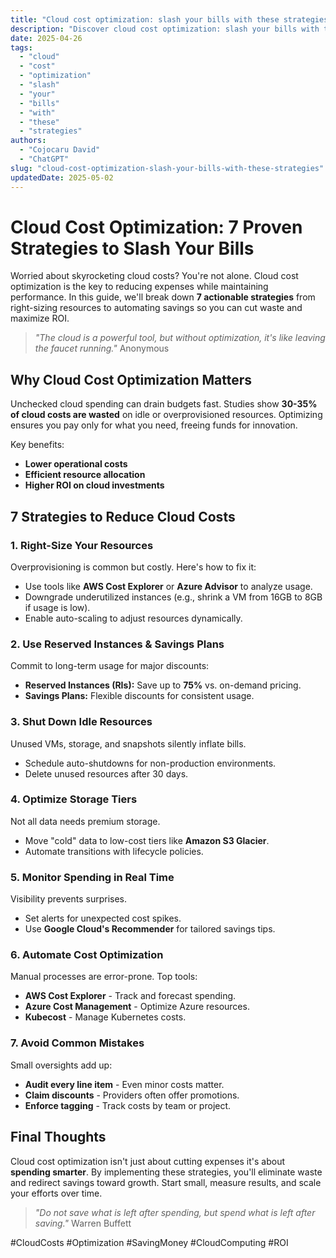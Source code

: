 ```yaml
---
title: "Cloud cost optimization: slash your bills with these strategies"
description: "Discover cloud cost optimization: slash your bills with these strategies with this in-depth guide, providing actionable insights and practical tips to boost your knowledge and results."
date: 2025-04-26
tags:
  - "cloud"
  - "cost"
  - "optimization"
  - "slash"
  - "your"
  - "bills"
  - "with"
  - "these"
  - "strategies"
authors:
  - "Cojocaru David"
  - "ChatGPT"
slug: "cloud-cost-optimization-slash-your-bills-with-these-strategies"
updatedDate: 2025-05-02
---
```


# Cloud Cost Optimization: 7 Proven Strategies to Slash Your Bills  

Worried about skyrocketing cloud costs? You're not alone. Cloud cost optimization is the key to reducing expenses while maintaining performance. In this guide, we'll break down **7 actionable strategies** from right-sizing resources to automating savings so you can cut waste and maximize ROI.  

> *"The cloud is a powerful tool, but without optimization, it's like leaving the faucet running."*   Anonymous  

## Why Cloud Cost Optimization Matters  

Unchecked cloud spending can drain budgets fast. Studies show **30-35% of cloud costs are wasted** on idle or overprovisioned resources. Optimizing ensures you pay only for what you need, freeing funds for innovation.  

Key benefits:  
- **Lower operational costs**  
- **Efficient resource allocation**  
- **Higher ROI on cloud investments**  

## 7 Strategies to Reduce Cloud Costs  

### 1. Right-Size Your Resources  

Overprovisioning is common but costly. Here's how to fix it:  
- Use tools like **AWS Cost Explorer** or **Azure Advisor** to analyze usage.  
- Downgrade underutilized instances (e.g., shrink a VM from 16GB to 8GB if usage is low).  
- Enable auto-scaling to adjust resources dynamically.  

### 2. Use Reserved Instances & Savings Plans  

Commit to long-term usage for major discounts:  
- **Reserved Instances (RIs):** Save up to **75%** vs. on-demand pricing.  
- **Savings Plans:** Flexible discounts for consistent usage.  

### 3. Shut Down Idle Resources  

Unused VMs, storage, and snapshots silently inflate bills.  
- Schedule auto-shutdowns for non-production environments.  
- Delete unused resources after 30 days.  

### 4. Optimize Storage Tiers  

Not all data needs premium storage.  
- Move "cold" data to low-cost tiers like **Amazon S3 Glacier**.  
- Automate transitions with lifecycle policies.  

### 5. Monitor Spending in Real Time  

Visibility prevents surprises.  
- Set alerts for unexpected cost spikes.  
- Use **Google Cloud's Recommender** for tailored savings tips.  

### 6. Automate Cost Optimization  

Manual processes are error-prone. Top tools:  
- **AWS Cost Explorer** - Track and forecast spending.  
- **Azure Cost Management** - Optimize Azure resources.  
- **Kubecost** - Manage Kubernetes costs.  

### 7. Avoid Common Mistakes  

Small oversights add up:  
- **Audit every line item** - Even minor costs matter.  
- **Claim discounts** - Providers often offer promotions.  
- **Enforce tagging** - Track costs by team or project.  

## Final Thoughts  

Cloud cost optimization isn't just about cutting expenses it's about **spending smarter**. By implementing these strategies, you'll eliminate waste and redirect savings toward growth. Start small, measure results, and scale your efforts over time.  

> *"Do not save what is left after spending, but spend what is left after saving."*   Warren Buffett  

#CloudCosts #Optimization #SavingMoney #CloudComputing #ROI